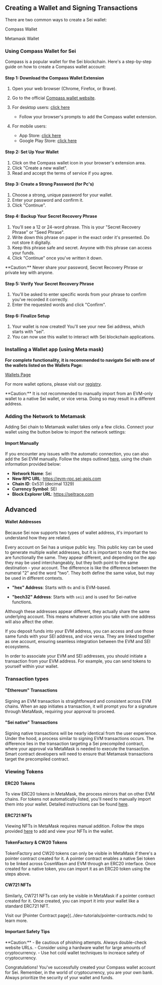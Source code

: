 
## Creating a Wallet and Signing Transactions

There are two common ways to create a Sei wallet:
<div className="my-4 flex flex-col items-center sm:flex-row justify-start gap-2 w-full">
  Compass Wallet
  <ImageWithCaption 
    img={CompassIcon} 
    alt="Compass icon" 
    width={30}
  />
  <p>Metamask Wallet</p>
  <ImageWithCaption 
    img={MetamaskIcon} 
    alt="Metamask icon" 
    width={30}
  />
</div>

### Using Compass Wallet for Sei

Compass is a popular wallet for the Sei blockchain. Here's a step-by-step guide on how to create a Compass wallet account:

#### Step 1: Download the Compass Wallet Extension

1. Open your web browser (Chrome, Firefox, or Brave).

2. Go to the official [Compass wallet website](https://compasswallet.io/download).

3. For desktop users: [click here](https://chromewebstore.google.com/detail/compass-wallet-for-sei/anokgmphncpekkhclmingpimjmcooifb?hl=en-GB/?utm_source=website&utm_medium=permanent-website&utm_campaign=permanent)

    - Follow your browser's prompts to add the Compass wallet extension.

4. For mobile users: 
    - App Store: [click here](https://apps.apple.com/us/app/compass-wallet-for-sei/id6450257441?pt=124910503&ct=website&mt=8)
    - Google Play Store: [click here](https://play.google.com/store/apps/details?id=io.leapwallet.compass&hl=en&gl=US&utm_source=website&utm_medium=permanent-website&utm_campaign=permanent)

<ImageWithCaption 
  img={CompassPageImage} 
  alt="Compass wallet download page image." 
  caption="Compass wallet download page image."
/>

#### Step 2: Set Up Your Wallet
1. Click on the Compass wallet icon in your browser's extension area.
2. Click "Create a new wallet".
3. Read and accept the terms of service if you agree.

#### Step 3: Create a Strong Password (for Pc's)
1. Choose a strong, unique password for your wallet.
2. Enter your password and confirm it.
3. Click "Continue".

#### Step 4: Backup Your Secret Recovery Phrase
1. You'll see a 12 or 24-word phrase. This is your "Secret Recovery Phrase" or "Seed Phrase".
2. Write down this phrase on paper in the exact order it's presented. Do not store it digitally.
3. Keep this phrase safe and secret. Anyone with this phrase can access your funds.
4. Click "Continue" once you've written it down.

<Callout type="warning">
**Caution:** Never share your password, Secret Recovery Phrase or private key with anyone.
</Callout>

#### Step 5: Verify Your Secret Recovery Phrase
1. You'll be asked to enter specific words from your phrase to confirm you've recorded it correctly.
2. Enter the requested words and click "Confirm".

#### Step 6: Finalize Setup
1. Your wallet is now created! You'll see your new Sei address, which starts with "sei".
2. You can now use this wallet to interact with Sei blockchain applications.


### Installing a Wallet app (using Meta mask)

**For complete functionality, it is recommended to navigate Sei with one of the wallets listed on the Wallets Page:**

[Wallets Page](../dev-ecosystem-providers/wallets.mdx)

For more wallet options, please visit our [registry](https://github.com/sei-protocol/chain-registry/blob/main/wallets.json).

<Callout type="warning">
**Caution:** It is not recommended to manually import from an EVM-only wallet
to a native Sei wallet, or vice versa. Doing so may result in a different
address.
</Callout>

### Adding the Network to Metamask

Adding Sei chain to Metamask wallet takes only a few clicks. Connect your wallet using the button below to import the network settings:

<EvmWalletConnect />

#### Import Manually

If you encounter any issues with the automatic connection, you can also add the Sei EVM manually. Follow the steps outlined [here](https://support.metamask.io/hc/en-us/articles/360043227612-How-to-add-a-custom-network-RPC#h_01G63GGJ83DGDRCS2ZWXM37CV5), using the chain information provided below:

- **Network Name**: Sei
- **New RPC URL**: https://evm-rpc.sei-apis.com
- **Chain ID**: 0x531 (decimal 1329)
- **Currency Symbol**: SEI
- **Block Explorer URL**: https://seitrace.com

## Advanced

#### Wallet Addresses

Because Sei now supports two types of wallet address, it's important to understand how they are related.

Every account on Sei has a unique public key. This public key can be used to generate multiple wallet addresses, but it is important to note that the two are functionally the same.
They appear different, and depending on the app they may be used interchangeably, but they both point to the same destination - your account.
The difference is like the difference between the numeral "2" and the word "two". They both define the same value, but may be used in different contexts.

- **"hex" Address**: Starts with `0x` and is EVM-based.

- **"bech32" Address**: Starts with `sei1` and is used for Sei-native functions.

<ImageWithCaption img={addressTranslationImage} alt="Address derivation" />

Although these addresses appear different, they actually share the same underlying account. This means whatever action you take with one address will also affect the other.

If you deposit funds into your EVM address, you can access and use those same funds with your SEI address, and vice versa. They are linked together as one account, ensuring seamless integration between the EVM and SEI ecosystems.

In order to associate your EVM and SEI addresses, you should initiate a transaction from your EVM address. For example, you can send tokens to yourself within your wallet.

### Transaction types

#### "Ethereum" Transactions

Signing an EVM transaction is straightforward and consistent across EVM chains. When an app initiates a transaction, it will prompt you for a signature through MetaMask, requiring your approval to proceed.

#### "Sei native" Transactions

Signing native transactions will be nearly identical from the user experience. Under the hood, a process similar to signing EVM transactions occurs. The difference lies in the transaction targeting a Sei precompiled contract, where your approval via MetaMask is needed to execute the transaction. Smart contract developers will need to ensure that Metamask transactions target the precompiled contract.

<div className="my-4 flex flex-col items-center sm:flex-row justify-center gap-8 w-full">
  <ImageWithCaption
    img={evmSigningImage}
    alt="Example of signing an EVM transaction"
    caption="Example of EVM transaction signing"
    className="max-w-xs mx-auto"
  />

  <ImageWithCaption
    img={cosmSigningImage}
    alt="Example of signing a CosmWasm transaction"
    caption="Example of CosmWasm transaction signing"
    className="max-w-xs mx-auto"
  />
</div>

### Viewing Tokens

#### ERC20 Tokens

To view ERC20 tokens in MetaMask, the process mirrors that on other EVM chains. For tokens not automatically listed, you'll need to manually import them into your wallet. Detailed instructions can be found [here](https://support.metamask.io/hc/en-us/articles/360015489031-How-to-display-tokens-in-MetaMask#h_01FWH492CHY60HWPC28RW0872H).

#### ERC721 NFTs

Viewing NFTs in MetaMask requires manual addition. Follow the steps provided [here](https://support.metamask.io/hc/en-us/articles/360058238591-NFT-tokens-in-your-MetaMask-wallet) to add and view your NFTs in the wallet.

#### TokenFactory & CW20 Tokens

TokenFactory and CW20 tokens can only be visible in MetaMask if there's a pointer contract created for it. A pointer contract enables a native Sei token to be linked across CosmWasm and EVM through an ERC20 interface. Once created for a native token, you can import it as an ERC20 token using the steps above.

#### CW721 NFTs

Similarly, CW721 NFTs can only be visible in MetaMask if a pointer contract created for it. Once created, you can import it into your wallet like a standard ERC721 NFT.

<Callout type="info">
Visit our [Pointer Contract page](../dev-tutorials/pointer-contracts.mdx)
to learn more.
</Callout>

#### Important Safety Tips
<Callout type="warning">
**Caution:** 
- Be cautious of phishing attempts. Always double-check website URLs.
- Consider using a hardware wallet for large amounts of cryptocurrency.
- Use hot cold wallet techniques to increace safety of cryptocurrency.
</Callout>

Congratulations! You've successfully created your Compass wallet account for Sei. Remember, in the world of cryptocurrency, you are your own bank. Always prioritize the security of your wallet and funds.
